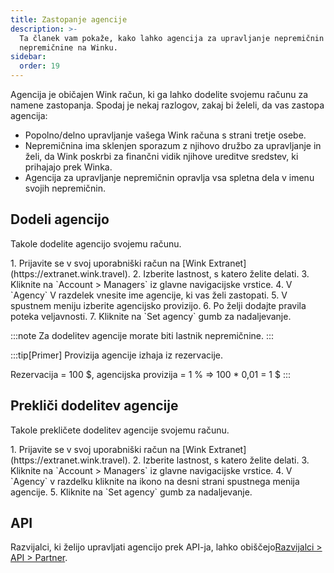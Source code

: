 ```yaml
---
title: Zastopanje agencije
description: >-
  Ta članek vam pokaže, kako lahko agencija za upravljanje nepremičnin zastopa
  nepremičnine na Winku.
sidebar:
  order: 19
---
```


Agencija je običajen Wink račun, ki ga lahko dodelite svojemu računu za namene zastopanja. Spodaj je nekaj razlogov, zakaj bi želeli, da vas zastopa agencija:

* Popolno/delno upravljanje vašega Wink računa s strani tretje osebe.
* Nepremičnina ima sklenjen sporazum z njihovo družbo za upravljanje in želi, da Wink poskrbi za finančni vidik njihove ureditve sredstev, ki prihajajo prek Winka.
* Agencija za upravljanje nepremičnin opravlja vsa spletna dela v imenu svojih nepremičnin.

## Dodeli agencijo

Takole dodelite agencijo svojemu računu.

<Steps>
  1. Prijavite se v svoj uporabniški račun na [Wink Extranet](https://extranet.wink.travel).
  2. Izberite lastnost, s katero želite delati.
  3. Kliknite na `Account > Managers` iz glavne navigacijske vrstice.
  4. V `Agency` V razdelek vnesite ime agencije, ki vas želi zastopati.
  5. V spustnem meniju izberite agencijsko provizijo.
  6. Po želji dodajte pravila poteka veljavnosti.
  7. Kliknite na `Set agency` gumb za nadaljevanje.
</Steps>


:::note
Za dodelitev agencije morate biti lastnik nepremičnine.
:::

:::tip\[Primer]
Provizija agencije izhaja iz rezervacije.

Rezervacija = 100 $, agencijska provizija = 1 % => 100 \* 0,01 = 1 $
:::

## Prekliči dodelitev agencije

Takole prekličete dodelitev agencije svojemu računu.

<Steps>
  1. Prijavite se v svoj uporabniški račun na [Wink Extranet](https://extranet.wink.travel).
  2. Izberite lastnost, s katero želite delati.
  3. Kliknite na `Account > Managers` iz glavne navigacijske vrstice.
  4. V `Agency` v razdelku kliknite na <Badge text="x" variant="danger" size="small" /> ikono na desni strani spustnega menija agencije.
  5. Kliknite na `Set agency` gumb za nadaljevanje.
</Steps>


## API

Razvijalci, ki želijo upravljati agencijo prek API-ja, lahko obiščejo[Razvijalci > API > Partner](/developers/apis/#affiliate-api).

